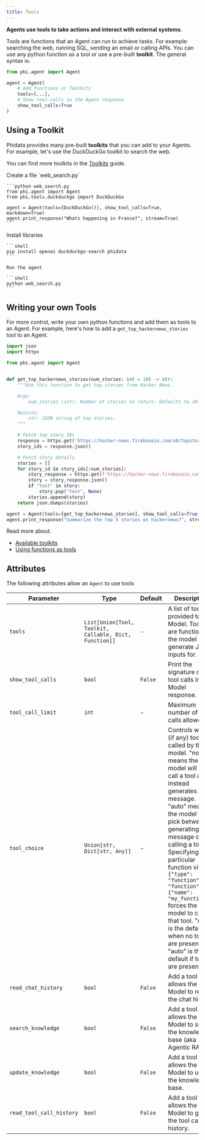 ```yaml
---
title: Tools
---
```


**Agents use tools to take actions and interact with external systems**.

Tools are functions that an Agent can run to achieve tasks. For example: searching the web, running SQL, sending an email or calling APIs. You can use any python function as a tool or use a pre-built **toolkit**. The general syntax is:

```python
from phi.agent import Agent

agent = Agent(
    # Add functions or Toolkits
    tools=[...],
    # Show tool calls in the Agent response
    show_tool_calls=True
)
```

## Using a Toolkit

Phidata provides many pre-built **toolkits** that you can add to your Agents. For example, let's use the DuckDuckGo toolkit to search the web.

<Tip>You can find more toolkits in the [Toolkits](/tools/toolkits) guide.</Tip>

<Steps>
  <Step title="Create Web Search Agent">
    Create a file `web_search.py`

    ```python web_search.py
    from phi.agent import Agent
    from phi.tools.duckduckgo import DuckDuckGo

    agent = Agent(tools=[DuckDuckGo()], show_tool_calls=True, markdown=True)
    agent.print_response("Whats happening in France?", stream=True)
    ```

  </Step>
  <Step title="Run the agent">
    Install libraries

    ```shell
    pip install openai duckduckgo-search phidata
    ```

    Run the agent

    ```shell
    python web_search.py
    ```

  </Step>
</Steps>

## Writing your own Tools

For more control, write your own python functions and add them as tools to an Agent. For example, here's how to add a `get_top_hackernews_stories` tool to an Agent.

```python hn_agent.py
import json
import httpx

from phi.agent import Agent


def get_top_hackernews_stories(num_stories: int = 10) -> str:
    """Use this function to get top stories from Hacker News.

    Args:
        num_stories (int): Number of stories to return. Defaults to 10.

    Returns:
        str: JSON string of top stories.
    """

    # Fetch top story IDs
    response = httpx.get('https://hacker-news.firebaseio.com/v0/topstories.json')
    story_ids = response.json()

    # Fetch story details
    stories = []
    for story_id in story_ids[:num_stories]:
        story_response = httpx.get(f'https://hacker-news.firebaseio.com/v0/item/{story_id}.json')
        story = story_response.json()
        if "text" in story:
            story.pop("text", None)
        stories.append(story)
    return json.dumps(stories)

agent = Agent(tools=[get_top_hackernews_stories], show_tool_calls=True, markdown=True)
agent.print_response("Summarize the top 5 stories on hackernews?", stream=True)
```

Read more about:

- [Available toolkits](/tools/toolkits)
- [Using functions as tools](/tools/functions)

## Attributes

The following attributes allow an `Agent` to use tools

| Parameter | Type | Default | Description |
|-----------|------|---------|-------------|
| `tools` | `List[Union[Tool, Toolkit, Callable, Dict, Function]]` | - | A list of tools provided to the Model. Tools are functions the model may generate JSON inputs for. |
| `show_tool_calls` | `bool` | `False` | Print the signature of the tool calls in the Model response. |
| `tool_call_limit` | `int` | - | Maximum number of tool calls allowed. |
| `tool_choice` | `Union[str, Dict[str, Any]]` | - | Controls which (if any) tool is called by the model. "none" means the model will not call a tool and instead generates a message. "auto" means the model can pick between generating a message or calling a tool. Specifying a particular function via `{"type": "function", "function": {"name": "my_function"}}` forces the model to call that tool. "none" is the default when no tools are present. "auto" is the default if tools are present. |
| `read_chat_history` | `bool` | `False` | Add a tool that allows the Model to read the chat history. |
| `search_knowledge` | `bool` | `False` | Add a tool that allows the Model to search the knowledge base (aka Agentic RAG). |
| `update_knowledge` | `bool` | `False` | Add a tool that allows the Model to update the knowledge base. |
| `read_tool_call_history` | `bool` | `False` | Add a tool that allows the Model to get the tool call history. |
